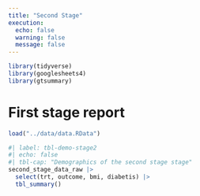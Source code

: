 ```yaml
---
title: "Second Stage"
execution:
  echo: false
  warning: false
  message: false
---
```


```r
library(tidyverse)
library(googlesheets4)
library(gtsummary)
```

# First stage report

```r

load("../data/data.RData")
```

```r
#| label: tbl-demo-stage2
#| echo: false
#| tbl-cap: "Demographics of the second stage stage"
second_stage_data_raw |>
  select(trt, outcome, bmi, diabetis) |>
  tbl_summary() 
```
